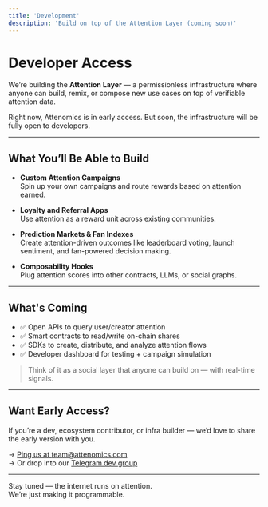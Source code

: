 ```yaml
---
title: 'Development'
description: 'Build on top of the Attention Layer (coming soon)'
---
```


# Developer Access

We’re building the **Attention Layer** — a permissionless infrastructure where anyone can build, remix, or compose new use cases on top of verifiable attention data.

Right now, Attenomics is in early access. But soon, the infrastructure will be fully open to developers.

---

## What You’ll Be Able to Build

- **Custom Attention Campaigns**  
  Spin up your own campaigns and route rewards based on attention earned.

- **Loyalty and Referral Apps**  
  Use attention as a reward unit across existing communities.

- **Prediction Markets & Fan Indexes**  
  Create attention-driven outcomes like leaderboard voting, launch sentiment, and fan-powered decision making.

- **Composability Hooks**  
  Plug attention scores into other contracts, LLMs, or social graphs.

---

## What's Coming

- ✅ Open APIs to query user/creator attention  
- ✅ Smart contracts to read/write on-chain shares  
- ✅ SDKs to create, distribute, and analyze attention flows  
- ✅ Developer dashboard for testing + campaign simulation

> Think of it as a social layer that anyone can build on — with real-time signals.

---

## Want Early Access?

If you’re a dev, ecosystem contributor, or infra builder — we’d love to share the early version with you.

→ [Ping us at team@attenomics.com](mailto:team@attenomics.com)  
→ Or drop into our [Telegram dev group](https://t.me/attenomics)

---

Stay tuned — the internet runs on attention.  
We’re just making it programmable.
